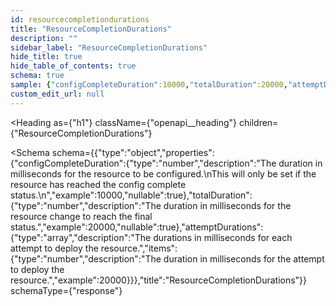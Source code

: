 ```yaml
---
id: resourcecompletiondurations
title: "ResourceCompletionDurations"
description: ""
sidebar_label: "ResourceCompletionDurations"
hide_title: true
hide_table_of_contents: true
schema: true
sample: {"configCompleteDuration":10000,"totalDuration":20000,"attemptDurations":[20000]}
custom_edit_url: null
---
```



<Heading
  as={"h1"}
  className={"openapi__heading"}
  children={"ResourceCompletionDurations"}
>
</Heading>





<Schema
  schema={{"type":"object","properties":{"configCompleteDuration":{"type":"number","description":"The duration in milliseconds for the resource to be configured.\nThis will only be set if the resource has reached the config complete status.\n","example":10000,"nullable":true},"totalDuration":{"type":"number","description":"The duration in milliseconds for the resource change to reach the final status.","example":20000,"nullable":true},"attemptDurations":{"type":"array","description":"The durations in milliseconds for each attempt to deploy the resource.","items":{"type":"number","description":"The duration in milliseconds for the attempt to deploy the resource.","example":20000}}},"title":"ResourceCompletionDurations"}}
  schemaType={"response"}
>
  
</Schema>
            